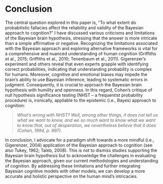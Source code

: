 #	Conclusion
The central question explored in this paper is, "To what extent do probabilistic fallacies affect the reliability and validity of the Bayesian approach to cognition?" I have discussed various criticisms and limitations of the Bayesian brain hypothesis, stressing that the answer is more intricate than a simple affirmative or negative. Recognizing the limitations associated with the Bayesian approach and exploring alternative frameworks is vital for a comprehensive and nuanced understanding of human cognition (Griffiths et al., 2015; Griffiths et al., 2010; Tenenbaum et al., 2011). Gigerenzer's experiment and others reveal that even experts grapple with identifying correct probabilities, indicating that understanding probability is complex for humans. Moreover, cognitive and emotional biases may impede the brain's ability to use Bayesian inference, leading to systematic errors in judgment. Consequently, it is crucial to approach the Bayesian brain hypothesis with humility and openness.
In this regard, Cohen's critique of null hypothesis significance testing (NHST – a frequentist probability procedure) is, ironically, appliable to the epistemic (i.e., Bayes) approach to cognition:

> *What's wrong with NHST? Well, among other things, it does not tell us what we want to know, and we so much want to know what we want to know that, out of desperation, we nevertheless believe that it does (Cohen, 1994, p. 997).*

In conclusion, I advocate for a paradigm shift towards a more mindful (i.e., Gigerenzer, 2004) application of the Bayesian approach to cognition (see also Tukey, 1962; Taleb, 2008). This is not to dismiss studies supporting the Bayesian brain hypothesis but to acknowledge the challenges in evaluating the Bayesian approach, given our current methodologies and understanding of cognition. By addressing these limitations and further integrating Bayesian cognitive models with other models, we can develop a more accurate and holistic perspective on the human mind's intricacies.
